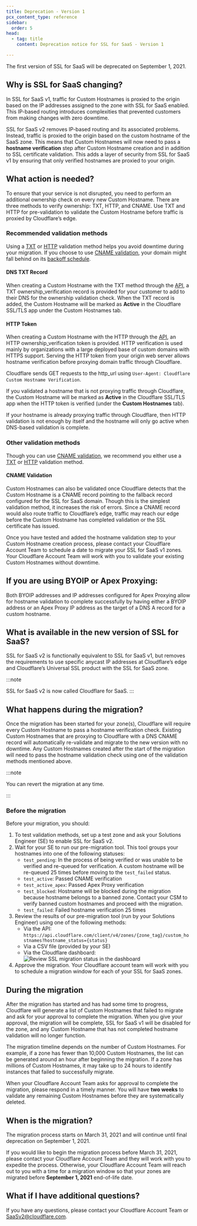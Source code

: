 ```yaml
---
title: Deprecation - Version 1
pcx_content_type: reference
sidebar:
  order: 5
head:
  - tag: title
    content: Deprecation notice for SSL for SaaS - Version 1

---
```


The first version of SSL for SaaS will be deprecated on September 1, 2021.

## Why is SSL for SaaS changing?

In SSL for SaaS v1, traffic for Custom Hostnames is proxied to the origin based on the IP addresses assigned to the zone with SSL for SaaS enabled. This IP-based routing introduces complexities that prevented customers from making changes with zero downtime.

SSL for SaaS v2 removes IP-based routing and its associated problems. Instead, traffic is proxied to the origin based on the custom hostname of the SaaS zone. This means that Custom Hostnames will now need to pass a **hostname verification** step after Custom Hostname creation and in addition to SSL certificate validation. This adds a layer of security from SSL for SaaS v1 by ensuring that only verified hostnames are proxied to your origin.

## What action is needed?

To ensure that your service is not disrupted, you need to perform an additional ownership check on every new Custom Hostname. There are three methods to verify ownership: TXT, HTTP, and CNAME. Use TXT and HTTP for pre-validation to validate the Custom Hostname before traffic is proxied by Cloudflare’s edge.

### Recommended validation methods

Using a [TXT](#dns-txt-record) or [HTTP](#http-token) validation method helps you avoid downtime during your migration. If you choose to use [CNAME validation](#cname-validation), your domain might fall behind on its [backoff schedule](/ssl/edge-certificates/changing-dcv-method/validation-backoff-schedule/).

#### DNS TXT Record

When creating a Custom Hostname with the TXT method through the [API](/api/resources/custom_hostnames/methods/create/), a TXT ownership\_verification record is provided for your customer to add to their DNS for the ownership validation check. When the TXT record is added, the Custom Hostname will be marked as **Active** in the Cloudflare SSL/TLS app under the Custom Hostnames tab.

#### HTTP Token

When creating a Custom Hostname with the HTTP through the [API](/api/resources/custom_hostnames/methods/create/), an HTTP ownership\_verification token is provided. HTTP verification is used mainly by organizations with a large deployed base of custom domains with HTTPS support. Serving the HTTP token from your origin web server allows hostname verification before proxying domain traffic through Cloudflare.

Cloudflare sends GET requests to the http\_url using `User-Agent: Cloudflare Custom Hostname Verification`.

If you validated a hostname that is not proxying traffic through Cloudflare, the Custom Hostname will be marked as **Active** in the Cloudflare SSL/TLS app when the HTTP token is verified (under the **Custom Hostnames** tab).

If your hostname is already proxying traffic through Cloudflare, then HTTP validation is not enough by itself and the hostname will only go active when DNS-based validation is complete.

### Other validation methods

Though you can use [CNAME validation](#cname-validation), we recommend you either use a [TXT](#dns-txt-record) or [HTTP](#http-token) validation method.

#### CNAME Validation

Custom Hostnames can also be validated once Cloudflare detects that the Custom Hostname is a CNAME record pointing to the fallback record configured for the SSL for SaaS domain. Though this is the simplest validation method, it increases the risk of errors. Since a CNAME record would also route traffic to Cloudflare’s edge, traffic may reach our edge before the Custom Hostname has completed validation or the SSL certificate has issued.

Once you have tested and added the hostname validation step to your Custom Hostname creation process, please contact your Cloudflare Account Team to schedule a date to migrate your SSL for SaaS v1 zones. Your Cloudflare Account Team will work with you to validate your existing Custom Hostnames without downtime.

## If you are using BYOIP or Apex Proxying:

Both BYOIP addresses and IP addresses configured for Apex Proxying allow for hostname validation to complete successfully by having either a BYOIP address or an Apex Proxy IP address as the target of a DNS A record for a custom hostname.

## What is available in the new version of SSL for SaaS?

SSL for SaaS v2 is functionally equivalent to SSL for SaaS v1, but removes the requirements to use specific anycast IP addresses at Cloudflare’s edge and Cloudflare’s Universal SSL product with the SSL for SaaS zone.

:::note

SSL for SaaS v2 is now called Cloudflare for SaaS. 
:::

## What happens during the migration?

Once the migration has been started for your zone(s), Cloudflare will require every Custom Hostname to pass a hostname verification check. Existing Custom Hostnames that are proxying to Cloudflare with a DNS CNAME record will automatically re-validate and migrate to the new version with no downtime. Any Custom Hostnames created after the start of the migration will need to pass the hostname validation check using one of the validation methods mentioned above.

:::note


You can revert the migration at any time.


:::

### Before the migration

Before your migration, you should:

1. To test validation methods, set up a test zone and ask your Solutions Engineer (SE) to enable SSL for SaaS v2.
2. Wait for your SE to run our pre-migration tool. This tool groups your hostnames into one of the following statuses:
   * `test_pending`: In the process of being verified or was unable to be verified and re-queued for verification. A custom hostname will be re-queued 25 times before moving to the `test_failed` status.
   * `test_active`: Passed CNAME verification
   * `test_active_apex`: Passed Apex Proxy verification
   * `test_blocked`: Hostname will be blocked during the migration because hostname belongs to a banned zone. Contact your CSM to verify banned custom hostnames and proceed with the migration.
   * `test_failed`: Failed hostname verification 25 times
3. Review the results of our pre-migration tool (run by your Solutions Engineer) using one of the following methods:
   * Via the API: `https://api.cloudflare.com/client/v4/zones/{zone_tag}/custom_hostnames?hostname_status={status}`
   * Via a CSV file (provided by your SE)
   * Via the Cloudflare dashboard:
     ![Review SSL migration status in the dashboard](~/assets/images/cloudflare-for-platforms/ssl-migration-status.png)
4. Approve the migration. Your Cloudflare account team will work with you to schedule a migration window for each of your SSL for SaaS zones.

## During the migration

After the migration has started and has had some time to progress, Cloudflare will generate a list of Custom Hostnames that failed to migrate and ask for your approval to complete the migration. When you give your approval, the migration will be complete, SSL for SaaS v1 will be disabled for the zone, and any Custom Hostname that has not completed hostname validation will no longer function.

The migration timeline depends on the number of Custom Hostnames. For example, if a zone has fewer than 10,000 Custom Hostnames, the list can be generated around an hour after beginning the migration. If a zone has millions of Custom Hostnames, it may take up to 24 hours to identify instances that failed to successfully migrate.

When your Cloudflare Account Team asks for approval to complete the migration, please respond in a timely manner. You will have **two weeks** to validate any remaining Custom Hostnames before they are systematically deleted.

## When is the migration?

The migration process starts on March 31, 2021 and will continue until final deprecation on September 1, 2021.

If you would like to begin the migration process before March 31, 2021, please contact your Cloudflare Account Team and they will work with you to expedite the process. Otherwise, your Cloudflare Account Team will reach out to you with a time for a migration window so that your zones are migrated before **September 1, 2021** end-of-life date.

## What if I have additional questions?

If you have any questions, please contact your Cloudflare Account Team or [SaaSv2@cloudflare.com](mailto:saasv2@cloudflare.com).
